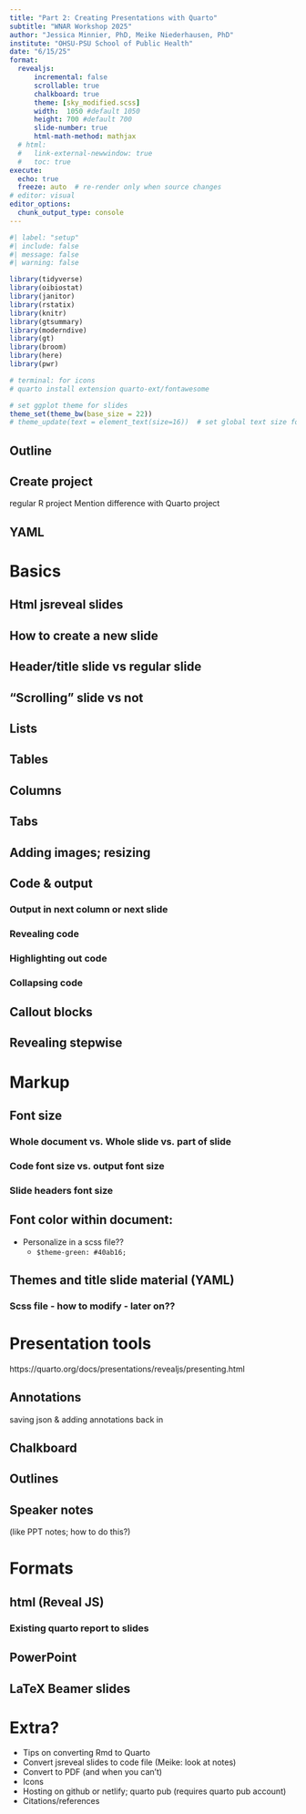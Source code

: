 ```yaml
---
title: "Part 2: Creating Presentations with Quarto"
subtitle: "WNAR Workshop 2025"
author: "Jessica Minnier, PhD, Meike Niederhausen, PhD"
institute: "OHSU-PSU School of Public Health"
date: "6/15/25"
format: 
  revealjs:
      incremental: false
      scrollable: true
      chalkboard: true
      theme: [sky_modified.scss]
      width:  1050 #default 1050
      height: 700 #default 700
      slide-number: true
      html-math-method: mathjax
  # html:
  #   link-external-newwindow: true
  #   toc: true
execute:
  echo: true
  freeze: auto  # re-render only when source changes
# editor: visual
editor_options: 
  chunk_output_type: console
---
```


```r
#| label: "setup" 
#| include: false
#| message: false
#| warning: false

library(tidyverse)    
library(oibiostat)
library(janitor)
library(rstatix)
library(knitr)
library(gtsummary)
library(moderndive)
library(gt)
library(broom) 
library(here) 
library(pwr) 

# terminal: for icons
# quarto install extension quarto-ext/fontawesome

# set ggplot theme for slides 
theme_set(theme_bw(base_size = 22))
# theme_update(text = element_text(size=16))  # set global text size for ggplots

```


## Outline


## Create project

regular R project
Mention difference with Quarto project


## YAML 


# Basics

## Html jsreveal slides


## How to create a new slide

## Header/title  slide vs regular slide

## “Scrolling” slide vs not

## Lists

## Tables

## Columns

## Tabs


## Adding images; resizing

## Code & output


### Output in next column or next slide

### Revealing code

### Highlighting out code

### Collapsing code

## Callout blocks

## Revealing stepwise

# Markup


## Font size

### Whole document vs. Whole slide vs. part of slide

### Code font size vs. output font size

### Slide headers font size


## Font color within document: [  ]{style="color:green"}

* Personalize in a scss file??
    * `$theme-green: #40ab16;`

## Themes and title slide material (YAML)

### Scss file - how to modify - later on??

# Presentation tools

https://quarto.org/docs/presentations/revealjs/presenting.html 

## Annotations

saving json & adding annotations back in

## Chalkboard

## Outlines

## Speaker notes 

(like PPT notes; how to do this?)

# Formats

## html (Reveal JS)

### Existing quarto report to slides

## PowerPoint

## LaTeX Beamer slides

# Extra?

* Tips on converting Rmd to Quarto
* Convert jsreveal slides to code file (Meike: look at notes)
* Convert to PDF (and when you can’t)
* Icons
* Hosting on github or netlify; quarto pub (requires quarto pub account)
* Citations/references
 
